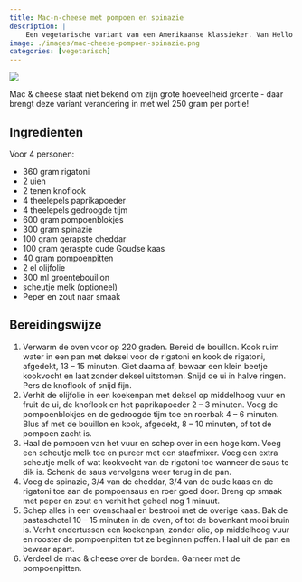 ```yaml
---
title: Mac-n-cheese met pompoen en spinazie
description: |
    Een vegetarische variant van een Amerikaanse klassieker. Van Hello Fresh. 
image: ./images/mac-cheese-pompoen-spinazie.png
categories: [vegetarisch]
---
```


![](./images/mac-cheese-pompoen-spinazie.png)

Mac & cheese staat niet bekend om zijn grote hoeveelheid groente - daar brengt deze variant verandering in met wel 250 gram per portie!


## Ingredienten
Voor 4 personen:

- 360 gram rigatoni
- 2 uien
- 2 tenen knoflook
- 4 theelepels paprikapoeder
- 4 theelepels gedroogde tijm
- 600 gram pompoenblokjes
- 300 gram spinazie
- 100 gram gerapste cheddar
- 100 gram geraspte oude Goudse kaas
- 40 gram pompoenpitten
- 2 el olijfolie
- 300 ml groentebouillon
- scheutje melk (optioneel)
- Peper en zout naar smaak

## Bereidingswijze

1. Verwarm de oven voor op 220 graden. Bereid de bouillon. Kook ruim water in een pan met deksel voor de rigatoni en kook de rigatoni, afgedekt, 13 – 15 minuten. Giet daarna af, bewaar een klein beetje kookvocht en laat zonder deksel uitstomen. Snijd de ui in halve ringen. Pers de knoflook of snijd fijn.
2. Verhit de olijfolie in een koekenpan met deksel op middelhoog vuur en fruit de ui, de knoflook en het paprikapoeder 2 – 3 minuten. Voeg de pompoenblokjes en de gedroogde tijm toe en roerbak 4 – 6 minuten. Blus af met de bouillon en kook, afgedekt, 8 – 10 minuten, of tot de pompoen zacht is.
3. Haal de pompoen van het vuur en schep over in een hoge kom. Voeg een scheutje melk toe en pureer met een staafmixer. Voeg een extra scheutje melk of wat kookvocht van de rigatoni toe wanneer de saus te dik is. Schenk de saus vervolgens weer terug in de pan.
4. Voeg de spinazie, 3/4 van de cheddar, 3/4 van de oude kaas en de rigatoni toe aan de pompoensaus en roer goed door. Breng op smaak met peper en zout en verhit het geheel nog 1 minuut.
5. Schep alles in een ovenschaal en bestrooi met de overige kaas. Bak de pastaschotel 10 – 15 minuten in de oven, of tot de bovenkant mooi bruin is. Verhit ondertussen een koekenpan, zonder olie, op middelhoog vuur en rooster de pompoenpitten tot ze beginnen poffen. Haal uit de pan en bewaar apart.
6. 
Verdeel de mac & cheese over de borden. Garneer met de pompoenpitten.
